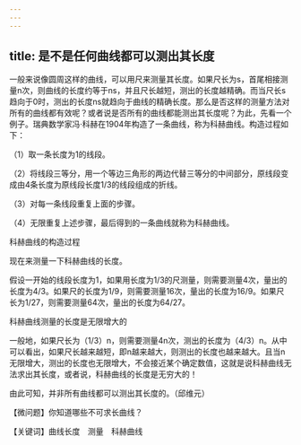 ```yaml
---
---
---
```

title: 是不是任何曲线都可以测出其长度
---




一般来说像圆周这样的曲线，可以用尺来测量其长度。如果尺长为s，首尾相接测量n次，则曲线的长度约等于ns，并且尺长越短，测出的长度越精确。而当尺长s趋向于0时，测出的长度ns就趋向于曲线的精确长度。那么是否这样的测量方法对所有的曲线都有效呢？或者说是否所有的曲线都能测出其长度呢？为此，先看一个例子。瑞典数学家冯·科赫在1904年构造了一条曲线，称为科赫曲线。构造过程如下：

（1）取一条长度为1的线段。

（2）将线段三等分，用一个等边三角形的两边代替三等分的中间部分，原线段变成由4条长度为原线段长度1/3的线段组成的折线。

（3）对每一条线段重复上面的步骤。

（4）无限重复上述步骤，最后得到的一条曲线就称为科赫曲线。

科赫曲线的构造过程



现在来测量一下科赫曲线的长度。

假设一开始的线段长度为1，如果用长度为1/3的尺测量，则需要测量4次，量出的长度为4/3。如果尺的长度为1/9，则需要测量16次，量出的长度为16/9。如果尺长为1/27，则需要测量64次，量出的长度为64/27。

科赫曲线测量的长度是无限增大的



一般地，如果尺长为（1/3）n，则需要测量4n次，测出的长度为（4/3）n。从中可以看出，如果尺长越来越短，即n越来越大，则测出的长度也越来越大。且当n无限增大，测出的长度也无限增大，不会接近某个确定数值，这就是说科赫曲线无法求出其长度，或者说，科赫曲线的长度是无穷大的！

由此可知，并非所有曲线都可以测出其长度的。（邱维元）

【微问题】你知道哪些不可求长曲线？

【关键词】曲线长度　测量　科赫曲线